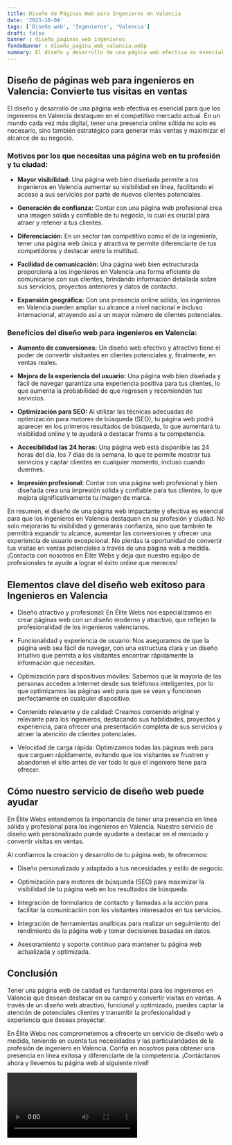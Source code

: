 ```yaml
---
title: Diseño de Páginas Web para Ingenieros en Valencia
date: '2023-10-04'
tags: ['Diseño web', 'Ingenieros', 'Valencia']
draft: false
banner : diseño_paginas_web_ingenieros
fondoBanner : diseño_pagina_web_valencia.webp
summary: El diseño y desarrollo de una página web efectiva es esencial para que los ingenieros en Valencia destaquen en el competitivo mercado actual. En un mundo cada vez más digital, tener una presencia online sólida no solo es necesario, sino también estratégico para generar más ventas y maximizar el alcance de su negocio.
---
```


## Diseño de páginas web para ingenieros en Valencia: Convierte tus visitas en ventas

El diseño y desarrollo de una página web efectiva es esencial para que los ingenieros en Valencia destaquen en el competitivo mercado actual. En un mundo cada vez más digital, tener una presencia online sólida no solo es necesario, sino también estratégico para generar más ventas y maximizar el alcance de su negocio.

### Motivos por los que necesitas una página web en tu profesión y tu ciudad:

- **Mayor visibilidad:** Una página web bien diseñada permite a los ingenieros en Valencia aumentar su visibilidad en línea, facilitando el acceso a sus servicios por parte de nuevos clientes potenciales.

- **Generación de confianza:** Contar con una página web profesional crea una imagen sólida y confiable de tu negocio, lo cual es crucial para atraer y retener a tus clientes.

- **Diferenciación:** En un sector tan competitivo como el de la ingeniería, tener una página web única y atractiva te permite diferenciarte de tus competidores y destacar entre la multitud.

- **Facilidad de comunicación:** Una página web bien estructurada proporciona a los ingenieros en Valencia una forma eficiente de comunicarse con sus clientes, brindando información detallada sobre sus servicios, proyectos anteriores y datos de contacto.

- **Expansión geográfica:** Con una presencia online sólida, los ingenieros en Valencia pueden ampliar su alcance a nivel nacional e incluso internacional, atrayendo así a un mayor número de clientes potenciales.

### Beneficios del diseño web para ingenieros en Valencia:

- **Aumento de conversiones:** Un diseño web efectivo y atractivo tiene el poder de convertir visitantes en clientes potenciales y, finalmente, en ventas reales.

- **Mejora de la experiencia del usuario:** Una página web bien diseñada y fácil de navegar garantiza una experiencia positiva para tus clientes, lo que aumenta la probabilidad de que regresen y recomienden tus servicios.

- **Optimización para SEO:** Al utilizar las técnicas adecuadas de optimización para motores de búsqueda (SEO), tu página web podrá aparecer en los primeros resultados de búsqueda, lo que aumentará tu visibilidad online y te ayudará a destacar frente a tu competencia.

- **Accesibilidad las 24 horas:** Una página web está disponible las 24 horas del día, los 7 días de la semana, lo que te permite mostrar tus servicios y captar clientes en cualquier momento, incluso cuando duermes.

- **Impresión profesional:** Contar con una página web profesional y bien diseñada crea una impresión sólida y confiable para tus clientes, lo que mejora significativamente tu imagen de marca.

En resumen, el diseño de una página web impactante y efectiva es esencial para que los ingenieros en Valencia destaquen en su profesión y ciudad. No solo mejorarás tu visibilidad y generarás confianza, sino que también te permitirá expandir tu alcance, aumentar las conversiones y ofrecer una experiencia de usuario excepcional. No pierdas la oportunidad de convertir tus visitas en ventas potenciales a través de una página web a medida. ¡Contacta con nosotros en Élite Webs y deja que nuestro equipo de profesionales te ayude a lograr el éxito online que mereces!

<GifSeo />

<Cta />

## Elementos clave del diseño web exitoso para Ingenieros en Valencia

- Diseño atractivo y profesional: En Élite Webs nos especializamos en crear páginas web con un diseño moderno y atractivo, que reflejen la profesionalidad de los ingenieros valencianos.

- Funcionalidad y experiencia de usuario: Nos aseguramos de que la página web sea fácil de navegar, con una estructura clara y un diseño intuitivo que permita a los visitantes encontrar rápidamente la información que necesitan.

- Optimización para dispositivos móviles: Sabemos que la mayoría de las personas acceden a Internet desde sus teléfonos inteligentes, por lo que optimizamos las páginas web para que se vean y funcionen perfectamente en cualquier dispositivo.

- Contenido relevante y de calidad: Creamos contenido original y relevante para los ingenieros, destacando sus habilidades, proyectos y experiencia, para ofrecer una presentación completa de sus servicios y atraer la atención de clientes potenciales.

- Velocidad de carga rápida: Optimizamos todas las páginas web para que carguen rápidamente, evitando que los visitantes se frustren y abandonen el sitio antes de ver todo lo que el ingeniero tiene para ofrecer.

## Cómo nuestro servicio de diseño web puede ayudar

En Élite Webs entendemos la importancia de tener una presencia en línea sólida y profesional para los ingenieros en Valencia. Nuestro servicio de diseño web personalizado puede ayudarte a destacar en el mercado y convertir visitas en ventas.

Al confiarnos la creación y desarrollo de tu página web, te ofrecemos:

- Diseño personalizado y adaptado a tus necesidades y estilo de negocio.

- Optimización para motores de búsqueda (SEO) para maximizar la visibilidad de tu página web en los resultados de búsqueda.

- Integración de formularios de contacto y llamadas a la acción para facilitar la comunicación con los visitantes interesados en tus servicios.

- Integración de herramientas analíticas para realizar un seguimiento del rendimiento de la página web y tomar decisiones basadas en datos.

- Asesoramiento y soporte continuo para mantener tu página web actualizada y optimizada.

## Conclusión

Tener una página web de calidad es fundamental para los ingenieros en Valencia que desean destacar en su campo y convertir visitas en ventas. A través de un diseño web atractivo, funcional y optimizado, puedes captar la atención de potenciales clientes y transmitir la profesionalidad y experiencia que deseas proyectar.

En Élite Webs nos comprometemos a ofrecerte un servicio de diseño web a medida, teniendo en cuenta tus necesidades y las particularidades de la profesión de ingeniero en Valencia. Confía en nosotros para obtener una presencia en línea exitosa y diferenciarte de la competencia. ¡Contáctanos ahora y llevemos tu página web al siguiente nivel!

<Video />

<CtaBot job='Ingenieros' city='Valencia'/>

<Gmaps query='Valencia+españa+maps' />